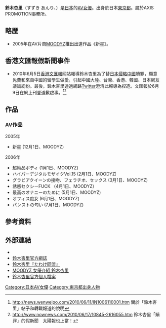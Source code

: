 {{AV女優|
|モデル名=鈴木 杏里
|ふりがな=すずき あんり
|画像ファイル=
|別名=
|愛称=
|生年=1985
|生月=12
|生日=11
|出身地={{JPN}}・[[東京都|東京都]]
|血液型=
|時点=
|身長=167
|体重=
|バスト=88
|ウエスト=59
|ヒップ=87
|カップ=F
|股下=
|靴=
|身体備考=
|ジャンル=[[色情片|色情片]]
|AV出演期間=2005年 - 2012年
|活動備考=
|他の活動=
|その他=
}}
'''鈴木杏里'''（すずき あんり、{{bd|1985年|12月11日|}}）是[[日本|日本]]的[[AV女優|AV女優]]。出身於日本[[東京都|東京都]]。屬於AXIS PROMOTION事務所。

== 略歴 ==
* 2005年在AV片商[[MOODYZ|MOODYZ]]推出出道作品《新星》。

== 香港文匯報假新聞事件 ==
* 2010年6月5日[[文汇报_(香港)|香港文匯報]]网站報導鈴木杏里為了替[[中国抗日战争|日本侵略中國]]贖罪，願意免費和來自中國的留學生做愛，引起中國大陸、台灣、香港、韓國、日本網友議論紛紛。最後，鈴木杏里透過網路[[Twitter|Twitter]]澄清此報導為捏造。文匯報於6月9日在網上刊登道歉啟事。<ref>http://news.wenweipo.com/2010/06/11/IN1006110001.htm {{Wayback|url=http://news.wenweipo.com/2010/06/11/IN1006110001.htm |date=20100613002619 }} 關於「鈴木杏里」帖子和轉載報道的說明</ref><ref>http://www.nownews.com/2010/06/17/10845-2616055.htm {{Wayback|url=http://www.nownews.com/2010/06/17/10845-2616055.htm |date=20130119065953 }} 鈴木杏里「贖罪」的假新聞　太陽報也上當！</ref>

== 作品 ==
=== AV作品 ===
;2005年
* 新星 (12月1日、MOODYZ)

;2006年
* 超絶品ボディ (1月1日、MOODYZ)
* ハイパーデジタルモザイクVol.15 (2月1日、MOODYZ)
* グラビアクイーンの接吻、フェラチオ、セックス (3月1日、MOODYZ)
* 誘惑セクシーFUCK （4月1日、MOODYZ）
* 最高のオナニーのために (5月1日、MOODYZ)
* オフィス痴女 (6月1日、MOODYZ)
* パンストの匂い (7月1日、MOODYZ)

== 參考資料 ==
<references/>

== 外部連結 ==
* {{Twitter|anrisuzuki}}
* [http://blog.livedoor.jp/axis_anri/ 鈴木杏里官方網誌] {{Wayback|url=http://blog.livedoor.jp/axis_anri/ |date=20201027160811 }} 
* [https://web.archive.org/web/20110512210651/http://tawakedoumei-suzuki.blogspot.com/ 鈴木杏里『たわけ同盟』]
* [https://web.archive.org/web/20120219124243/http://www.moodyz.com/actress/-/detail/=/id=15960/ MOODYZ 女優介紹 鈴木杏里]
* [https://web.archive.org/web/20120713075342/http://www.moodyz.com/suzuki_anri/index.htm 鈴木杏里官方個人檔案]

{{DEFAULTSORT:Suzuki Anri}}
[[Category:日本AV女優|Category:日本AV女優]]
[[Category:東京都出身人物|Category:東京都出身人物]]

{{Pornstar-stub}}